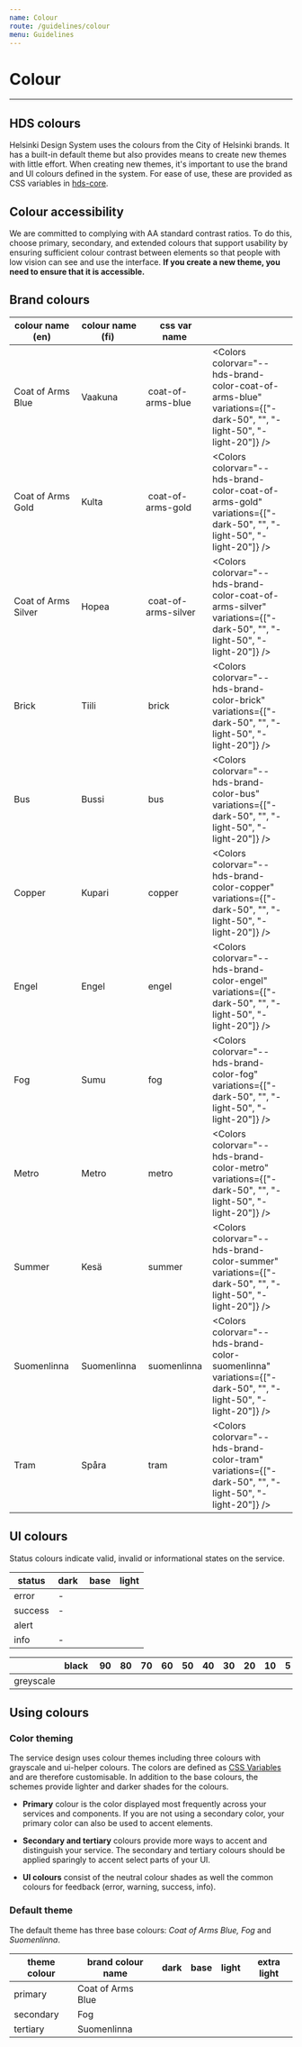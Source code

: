 ```yaml
---
name: Colour
route: /guidelines/colour
menu: Guidelines
---
```


# Colour

---


## HDS colours

Helsinki Design System uses the colours from the City of Helsinki brands. It has a built-in default theme but also provides means to create new themes with little effort. When creating new themes, it's important to use the brand and UI colours defined in the system. For ease of use, these are provided as CSS variables in [hds-core](https://github.com/City-of-Helsinki/helsinki-design-system/tree/master/packages/core).

## Colour accessibility

We are committed to complying with AA standard contrast ratios. To do this, choose primary, secondary, and extended colours that support usability by ensuring sufficient colour contrast between elements so that people with low vision can see and use the interface. **If you create a new theme, you need to ensure that it is accessible.**

## Brand colours

| colour name (en)    |  colour name (fi) |  css var name        |                                                                                                                     |
| ------------------- | ----------------- | -------------------- | ------------------------------------------------------------------------------------------------------------------- |
| Coat of Arms Blue   |  Vaakuna          |  coat-of-arms-blue   | <Colors colorvar="--hds-brand-color-coat-of-arms-blue" variations={["-dark-50", "", "-light-50", "-light-20"]} />   |
| Coat of Arms Gold   |  Kulta            |  coat-of-arms-gold   | <Colors colorvar="--hds-brand-color-coat-of-arms-gold" variations={["-dark-50", "", "-light-50", "-light-20"]} />   |
| Coat of Arms Silver |  Hopea            |  coat-of-arms-silver | <Colors colorvar="--hds-brand-color-coat-of-arms-silver" variations={["-dark-50", "", "-light-50", "-light-20"]} /> |
| Brick               |  Tiili            |  brick               | <Colors colorvar="--hds-brand-color-brick" variations={["-dark-50", "", "-light-50", "-light-20"]} />               |
| Bus                 |  Bussi            |  bus                 | <Colors colorvar="--hds-brand-color-bus" variations={["-dark-50", "", "-light-50", "-light-20"]} />                 |
| Copper              |  Kupari           |  copper              | <Colors colorvar="--hds-brand-color-copper" variations={["-dark-50", "", "-light-50", "-light-20"]} />              |
| Engel               |  Engel            |  engel               | <Colors colorvar="--hds-brand-color-engel" variations={["-dark-50", "", "-light-50", "-light-20"]} />               |
| Fog                 |  Sumu             |  fog                 | <Colors colorvar="--hds-brand-color-fog" variations={["-dark-50", "", "-light-50", "-light-20"]} />                 |
| Metro               |  Metro            |  metro               | <Colors colorvar="--hds-brand-color-metro" variations={["-dark-50", "", "-light-50", "-light-20"]} />               |
| Summer              |  Kesä             |  summer              | <Colors colorvar="--hds-brand-color-summer" variations={["-dark-50", "", "-light-50", "-light-20"]} />              |
| Suomenlinna         |  Suomenlinna      |  suomenlinna         | <Colors colorvar="--hds-brand-color-suomenlinna" variations={["-dark-50", "", "-light-50", "-light-20"]} />         |
| Tram                |  Spåra            |  tram                | <Colors colorvar="--hds-brand-color-tram" variations={["-dark-50", "", "-light-50", "-light-20"]} />                |

## UI colours

Status colours indicate valid, invalid or informational states on the service.

| status  | dark                                               |  base                                           | light                                                  |
| ------- | -------------------------------------------------- | ----------------------------------------------- | ------------------------------------------------------ |
| error   | -                                                  | <ColorBox color="var(--hds-ui-color-error)"/>   | <ColorBox color="var(--hds-ui-color-error-light)" />   |
| success | -                                                  | <ColorBox color="var(--hds-ui-color-success)"/> | <ColorBox color="var(--hds-ui-color-success-light)" /> |
| alert   | <ColorBox color="var(--hds-ui-color-alert-dark)"/> | <ColorBox color="var(--hds-ui-color-alert)"/>   | <ColorBox color="var(--hds-ui-color-alert-light)" />   |
| info    | -                                                  | <ColorBox color="var(--hds-ui-color-info)"/>    | <ColorBox color="var(--hds-ui-color-info-light)" />    |

|           | black                                         |  90                                              | 80                                               | 70                                               | 60                                               | 50                                               | 40                                               | 30                                               | 20                                               | 10                                               | 5                                               | white                                          |
| --------- | --------------------------------------------- | ------------------------------------------------ | ------------------------------------------------ | ------------------------------------------------ | ------------------------------------------------ | ------------------------------------------------ | ------------------------------------------------ | ------------------------------------------------ | ------------------------------------------------ | ------------------------------------------------ | ----------------------------------------------- | ---------------------------------------------- |
| greyscale | <ColorBox color="var(--hds-ui-color-black)"/> | <ColorBox color="var(--hds-ui-color-black-90)"/> | <ColorBox color="var(--hds-ui-color-black-80)"/> | <ColorBox color="var(--hds-ui-color-black-70)"/> | <ColorBox color="var(--hds-ui-color-black-60)"/> | <ColorBox color="var(--hds-ui-color-black-50)"/> | <ColorBox color="var(--hds-ui-color-black-40)"/> | <ColorBox color="var(--hds-ui-color-black-30)"/> | <ColorBox color="var(--hds-ui-color-black-20)"/> | <ColorBox color="var(--hds-ui-color-black-10)"/> | <ColorBox color="var(--hds-ui-color-black-5)"/> | <ColorBox color="var(--hds-ui-color-white)" /> |

## Using colours

### Color theming

The service design uses colour themes including three colours with grayscale and ui-helper colours. The colors are defined as [CSS Variables](https://developer.mozilla.org/en-US/docs/Web/CSS/var) and are therefore customisable. In addition to the base colours, the schemes provide lighter and darker shades for the colours.

- **Primary** colour is the color displayed most frequently across your services and components. If you are not using a secondary color, your primary color can also be used to accent elements.

- **Secondary and tertiary** colours provide more ways to accent and distinguish your service. The secondary and tertiary colours should be applied sparingly to accent select parts of your UI.

- **UI colours** consist of the neutral colour shades as well the common colours for feedback (error, warning, success, info).

### Default theme

The default theme has three base colours: _Coat of Arms Blue, Fog_ and _Suomenlinna_.

| theme colour | brand colour name | dark                                                      | base                                                 | light                                                      | extra light                                                       |
| ------------ | ----------------- | --------------------------------------------------------- | ---------------------------------------------------- | ---------------------------------------------------------- | ----------------------------------------------------------------- |
| primary      | Coat of Arms Blue | <ColorBox color="var(--hds-theme-color-primary-dark)"/>   | <ColorBox color="var(--hds-theme-color-primary)"/>   | <ColorBox color="var(--hds-theme-color-primary-light)"/>   | <ColorBox color="var(--hds-theme-color-primary-extra-light)" />   |
| secondary    | Fog               | <ColorBox color="var(--hds-theme-color-secondary-dark)"/> | <ColorBox color="var(--hds-theme-color-secondary)"/> | <ColorBox color="var(--hds-theme-color-secondary-light)"/> | <ColorBox color="var(--hds-theme-color-secondary-extra-light)" /> |
| tertiary     | Suomenlinna       | <ColorBox color="var(--hds-theme-color-tertiary-dark)"/>  | <ColorBox color="var(--hds-theme-color-tertiary)"/>  | <ColorBox color="var(--hds-theme-color-tertiary-light)"/>  | <ColorBox color="var(--hds-theme-color-tertiary-extra-light)" />  |
